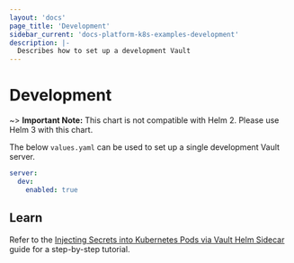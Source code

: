 ```yaml
---
layout: 'docs'
page_title: 'Development'
sidebar_current: 'docs-platform-k8s-examples-development'
description: |-
  Describes how to set up a development Vault
---
```


# Development

~> **Important Note:** This chart is not compatible with Helm 2. Please use Helm 3 with this chart.

The below `values.yaml` can be used to set up a single development Vault server.

```yaml
server:
  dev:
    enabled: true
```

## Learn

Refer to the [Injecting Secrets into Kubernetes Pods via Vault Helm
Sidecar](https://learn.hashicorp.com/vault/getting-started-k8s/sidecar) guide
for a step-by-step tutorial.
